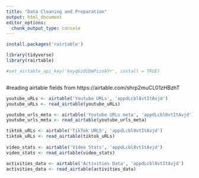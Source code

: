 ```yaml
---
title: "Data Cleaning and Preparation"
output: html_document
editor_options: 
  chunk_output_type: console
---
```





  

```r

install.packages('rairtable')

library(tidyverse)
library(rairtable)

#set_airtable_api_key('keyqGzdUDWPizo9Yr', install = TRUE)



```

#reading airtable fields from https://airtable.com/shrp2muCL01zHBzhT 

```r

youtube_uRLs <- airtable('Youtube URLs', 'appdLcbl8vtItAvjd')
youtube_uRLs <- read_airtable(youtube_uRLs)

youtube_urls_meta <- airtable('Youtube URLs meta', 'appdLcbl8vtItAvjd')
youtube_urls_meta <- read_airtable(youtube_urls_meta)

tiktok_uRLs <- airtable('TikTok URLS', 'appdLcbl8vtItAvjd')
tiktok_uRLs <- read_airtable(tiktok_uRLs)
  
video_stats <- airtable('Video Stats', 'appdLcbl8vtItAvjd')
video_stats <- read_airtable(video_stats)

activities_data <- airtable('Activities Data', 'appdLcbl8vtItAvjd')
activities_data <- read_airtable(activities_data)




```

